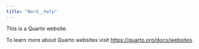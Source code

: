 ```yaml
---
title: "Nerd__help"
---
```


This is a Quarto website.

To learn more about Quarto websites visit <https://quarto.org/docs/websites>.
